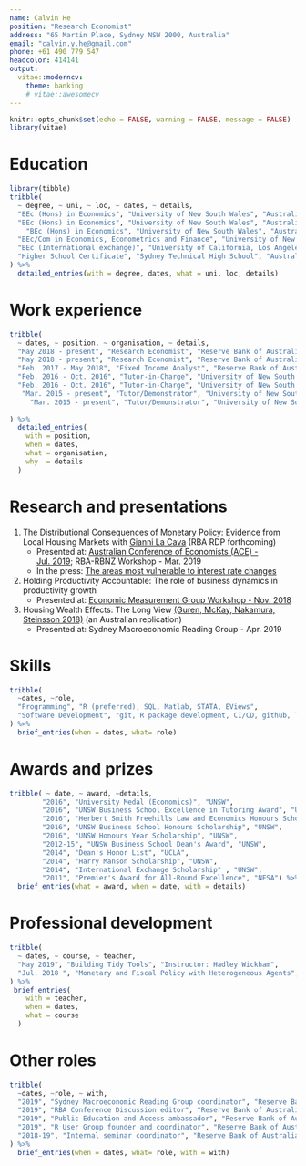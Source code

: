 ```yaml
---
name: Calvin He
position: "Research Economist"
address: "65 Martin Place, Sydney NSW 2000, Australia"
email: "calvin.y.he@gmail.com"
phone: +61 490 779 547
headcolor: 414141
output: 
  vitae::moderncv:
    theme: banking
    # vitae::awesomecv
---
```

```r
knitr::opts_chunk$set(echo = FALSE, warning = FALSE, message = FALSE)
library(vitae)
```

# Education
```r
library(tibble)
tribble(
  ~ degree, ~ uni, ~ loc, ~ dates, ~ details,
  "BEc (Hons) in Economics", "University of New South Wales", "Australia", "2016", "University Medal and First Class honours; WAM: 92.33",
  "BEc (Hons) in Economics", "University of New South Wales", "Australia", "2016", "Honours thesis: Sovereign Default Risk and the Fiscal Spending Multiplier",
    "BEc (Hons) in Economics", "University of New South Wales", "Australia", "2016", "Supervisors: Richard Holden, Mariano Kulish and James Morley",
  "BEc/Com in Economics, Econometrics and Finance", "University of New South Wales", "Australia", "2012 - 2015", "WAM: 89.11",
  "BEc (International exchange)", "University of California, Los Angeles", "USA", "Jan. - Jun. 2014", "GPA: 3.96",
  "Higher School Certificate", "Sydney Technical High School", "Australia", "2006 - 2011", "ATAR: 99.35"
) %>% 
  detailed_entries(with = degree, dates, what = uni, loc, details)
```

# Work experience
```r
tribble(
  ~ dates, ~ position, ~ organisation, ~ details,
  "May 2018 - present", "Research Economist", "Reserve Bank of Australia", "I work in the Reserve Bank's Economic Research department. I undertake longer-term research on the Australian economy and monetary policy.",
  "May 2018 - present", "Research Economist", "Reserve Bank of Australia", "Research focus: monetary policy shocks and identification, heterogeneous effects of monetary policy, housing market dynamics, firm productivity and life-cycle, forecasting methods, and macrofinancial linkages.",
  "Feb. 2017 - May 2018", "Fixed Income Analyst", "Reserve Bank of Australia", "I worked in the Reserve Bank's Domestic Markets department, analysing fixed income activity in Australia or by Australian companies. This included daily monitoring of bond and derivative markets and analytical work on long-term trends and relationships in securities pricing, issuance, and turnover.",
  "Feb. 2016 - Oct. 2016", "Tutor-in-Charge", "University of New South Wales - School of Economics", "Managed a course with over 1,000 students and a team of over 20 tutors.",
  "Feb. 2016 - Oct. 2016", "Tutor-in-Charge", "University of New South Wales - School of Economics", "Awarded the 2016 UNSW Business School Excellence in Tutoring Award.",
   "Mar. 2015 - present", "Tutor/Demonstrator", "University of New South Wales - School of Economics", "Tutor for Microeconomics 1 (Econ1101) - 2015 (S1 and S2), 2016 (S1 and S2), 2019 (T1 and T2).",
     "Mar. 2015 - present", "Tutor/Demonstrator", "University of New South Wales - School of Economics", "Student satisfaction: 92%."
  
) %>% 
  detailed_entries(
    with = position, 
    when = dates,
    what = organisation,
    why  = details
  )
```

# Research and presentations
1. The Distributional Consequences of Monetary Policy: Evidence from Local Housing Markets with [Gianni La Cava](https://www.linkedin.com/in/gianni-la-cava-55271a35?originalSubdomain=au) (RBA RDP forthcoming)
    * Presented at: [Australian Conference of Economists (ACE) - Jul. 2019](https://www.ace2019.org.au/); RBA-RBNZ Workshop - Mar. 2019 
    * In the press: [The areas most vulnerable to interest rate changes](https://www.smh.com.au/business/the-economy/the-areas-most-vulnerable-to-interest-rate-changes-20190715-p527gf.html)
2. Holding Productivity Accountable: The role of business dynamics in productivity growth
    * Presented at: [Economic Measurement Group Workshop - Nov. 2018](https://www.business.unsw.edu.au/research-site/centreforappliedeconomicresearch-site/Documents/emg2018-3_CHe_Holding-Productivity-Accountable-UNSW-EMG-Workshop.pdf)
3.  Housing Wealth Effects: The Long View [(Guren, McKay, Nakamura, Steinsson 2018)](https://www.nber.org/papers/w24729) (an Australian replication)
    * Presented at: Sydney Macroeconomic Reading Group - Apr. 2019 

# Skills
```r
tribble(
  ~dates, ~role,
  "Programming", "R (preferred), SQL, Matlab, STATA, EViews",
  "Software Development", "git, R package development, CI/CD, github, Team Foundation Server",
) %>% 
  brief_entries(when = dates, what= role)
```
<!-- # Work in Progress -->
# Awards and prizes
```r
tribble( ~ date, ~ award, ~details,
        "2016", "University Medal (Economics)", "UNSW",
        "2016", "UNSW Business School Excellence in Tutoring Award", "UNSW",
        "2016", "Herbert Smith Freehills Law and Economics Honours Scholarship", "UNSW",
        "2016", "UNSW Business School Honours Scholarship", "UNSW",
        "2016", "UNSW Honours Year Scholarship", "UNSW",
        "2012-15", "UNSW Business School Dean's Award", "UNSW",
        "2014", "Dean's Honor List", "UCLA",
        "2014", "Harry Manson Scholarship", "UNSW",
        "2014", "International Exchange Scholarship" , "UNSW", 
        "2011", "Premier's Award for All-Round Excellence", "NESA") %>% 
  brief_entries(what = award, when = date, with = details)
```
# Professional development
```r
tribble(
  ~ dates, ~ course, ~ teacher,
  "May 2019", "Building Tidy Tools", "Instructor: Hadley Wickham",
  "Jul. 2018 ", "Monetary and Fiscal Policy with Heterogeneous Agents", "Instructor: Greg Kaplan"
) %>% 
 brief_entries(
    with = teacher, 
    when = dates,
    what = course
  )
```
# Other roles
```r
tribble(
  ~dates, ~role, ~ with,
  "2019", "Sydney Macroeconomic Reading Group coordinator", "Reserve Bank of Australia", 
  "2019", "RBA Conference Discussion editor", "Reserve Bank of Australia",
  "2019", "Public Education and Access ambassador", "Reserve Bank of Australia",
  "2019", "R User Group founder and coordinator", "Reserve Bank of Australia",
  "2018-19", "Internal seminar coordinator", "Reserve Bank of Australia"
) %>% 
  brief_entries(when = dates, what= role, with = with)

```

